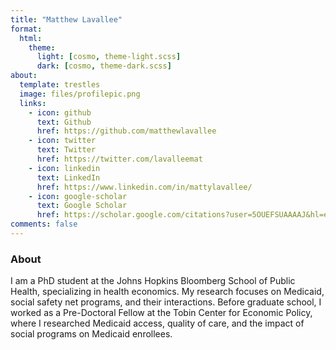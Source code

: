 ```yaml
---
title: "Matthew Lavallee"
format: 
  html:
    theme:
      light: [cosmo, theme-light.scss]
      dark: [cosmo, theme-dark.scss]
about:
  template: trestles
  image: files/profilepic.png
  links:
    - icon: github
      text: Github
      href: https://github.com/matthewlavallee
    - icon: twitter
      text: Twitter
      href: https://twitter.com/lavalleemat
    - icon: linkedin
      text: LinkedIn
      href: https://www.linkedin.com/in/mattylavallee/
    - icon: google-scholar
      text: Google Scholar
      href: https://scholar.google.com/citations?user=5OUEFSUAAAAJ&hl=en
comments: false
---
```


### About

I am a PhD student at the Johns Hopkins Bloomberg School of Public Health, specializing in health economics. My research focuses on Medicaid, social safety net programs, and their interactions. Before graduate school, I worked as a Pre-Doctoral Fellow at the Tobin Center for Economic Policy, where I researched Medicaid access, quality of care, and the impact of social programs on Medicaid enrollees.